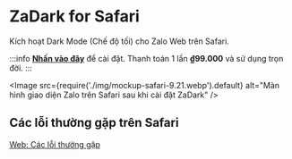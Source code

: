 
# ZaDark for Safari

Kích hoạt Dark Mode (Chế độ tối) cho Zalo Web trên Safari.

:::info
[**Nhấn vào đây**](https://go.quaric.com/zadark-safari) để cài đặt. Thanh toán 1 lần **₫99.000** và sử dụng trọn đời.
:::

<Image src={require('./img/mockup-safari-9.21.webp').default} alt="Màn hình giao diện Zalo trên Safari sau khi cài đặt ZaDark" />

## Các lỗi thường gặp trên Safari

[Web: Các lỗi thường gặp](/blog/common-errors-on-web)
